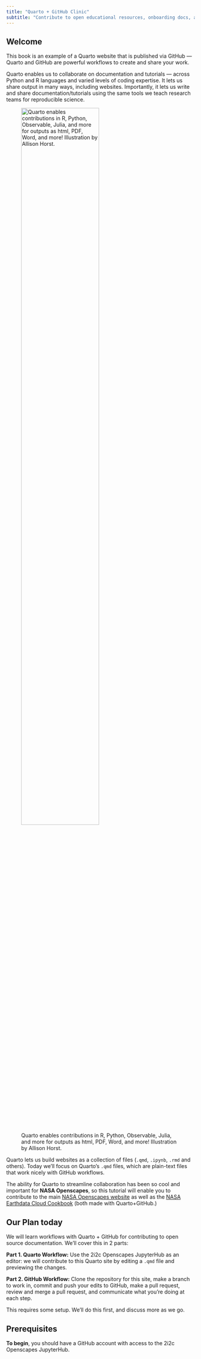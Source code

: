 ```yaml
---
title: "Quarto + GitHub Clinic"
subtitle: "Contribute to open educational resources, onboarding docs, and much more"
---
```


## Welcome

This book is an example of a Quarto website that is published via GitHub — Quarto and GitHub are powerful workflows to create and share your work.

Quarto enables us to collaborate on documentation and tutorials — across Python and R languages and varied levels of coding expertise. It lets us share output in many ways, including websites. Importantly, it lets us write and share documentation/tutorials using the same tools we teach research teams for reproducible science.

![Quarto enables contributions in R, Python, Observable, Julia, and more for outputs as html, PDF, Word, and more! Illustration by Allison Horst.](images/horst_quarto_schematic.png){fig-alt="3 part illustration left-to-right that starts with R, Python, Julia, Observable and more pointing to Quarto and then pointing to html, pdf, and word documents" fig-align="center" width="70%"}

Quarto lets us build websites as a collection of files (`.qmd`, `.ipynb`, `.rmd` and others). Today we'll focus on Quarto's `.qmd` files, which are plain-text files that work nicely with GitHub workflows.

The ability for Quarto to streamline collaboration has been so cool and important for **NASA Openscapes**, so this tutorial will enable you to contribute to the main [NASA Openscapes website](https://nasa-openscapes.github.io/) as well as the [NASA Earthdata Cloud Cookbook](https://nasa-openscapes.github.io/earthdata-cloud-cookbook/) (both made with Quarto+GitHub.)

## Our Plan today

We will learn workflows with Quarto + GitHub for contributing to open source documentation. We'll cover this in 2 parts:

**Part 1. Quarto Workflow:** Use the 2i2c Openscapes JupyterHub as an editor: we will contribute to this Quarto site by editing a `.qmd` file and previewing the changes.

**Part 2. GitHub Workflow:** Clone the repository for this site, make a branch to work in, commit and push your edits to GitHub, make a pull request, review and merge a pull request, and communicate what you’re doing at each step.

This requires some setup. We'll do this first, and discuss more as we go.

## Prerequisites

**To begin**, you should have a GitHub account with access to the 2i2c Openscapes JupyterHub.
